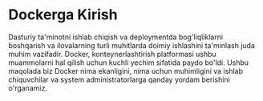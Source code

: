 
# Dockerga Kirish

Dasturiy ta'minotni ishlab chiqish va deploymentda bog'liqliklarni boshqarish va ilovalarning turli muhitlarda doimiy ishlashini ta'minlash juda muhim vazifadir. Docker, konteynerlashtirish platformasi ushbu muammolarni hal qilish uchun kuchli yechim sifatida paydo bo'ldi. Ushbu maqolada biz Docker nima ekanligini, nima uchun muhimligini va ishlab chiquvchilar va system administratorlarga qanday yordam berishini o'rganamiz.